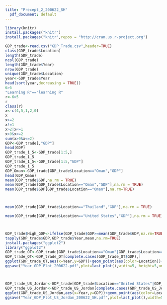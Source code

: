 ```yaml
---
title: "Precept_2_200622_SH"
  pdf_document: default
---
```


``` r
library(knitr)
install.packages("knitr")
install.packages("knitr",repos = "http://cran.us.r-project.org")

GDP_trade<-read.csv("GDP_Trade.csv",header=TRUE)
class(GDP_trade$Location)
length(GDP_trade)
ncol(GDP_trade)
length(GDP_trade$Year)
nrow(GDP_trade)
unique(GDP_trade$Location)
year<-GDP_trade$Year
head(sort(year,decreasing = TRUE))
6>5
"Learning R"=="learning R"
r<-6>5
r
class(r)
x<-c(4,5,1,2,0)
x
x>=2
x!=1
x>2|x<=1
x>0&x<=2
sum(x>0&x<=2)
GDP<-GDP_trade[,"GDP"]
head(GDP)
GDP_trade_1_5<-GDP_trade[1:5,]
GDP_trade_1_5
GDP_trade_1_5<-GDP_trade[1:5,"GDP"]
GDP_trade_1_5
GDP_Oman<-GDP_trade[GDP_trade$Location=="Oman","GDP"]
head(GDP_Oman)
mean(GDP_trade$GDP,na.rm = TRUE)
mean(GDP_trade[GDP_trade$Location=="Oman","GDP"],na.rm = TRUE)
mean(GDP_trade$GDP[GDP_trade$Location=="Oman"],na.rm=TRUE)



mean(GDP_trade[GDP_trade$Location=="Thailand","GDP"],na.rm = TRUE)

mean(GDP_trade[GDP_trade$Location=="United States","GDP"],na.rm = TRUE)



GDP_trade$High_GDP<-ifelse(GDP_trade$GDP>=mean(GDP_trade$GDP,na.rm=TRUE),1,0)
tapply(GDP_trade$GDP,GDP_trade$Year,mean,na.rm=TRUE)
install.packages("ggplot2")
library("ggplot2")
GDP_trade_OT<-GDP_trade[GDP_trade$Location=="Oman"|GDP_trade$Location=="Thailand",]
GDP_trade_OT<-GDP_trade_OT[complete.cases(GDP_trade_OT$GDP),]
ggplot(GDP_trade_OT,aes(x=Year,y=GDP))+geom_point(aes(color=Location))+scale_color_manual(values=c("purple","green"))+labs(x="Year",y="Gross Domestic Product",title = "Gross Domestic Product by Year for Oman and Thailand")
ggsave("Year_GDP_Plot_200622.pdf",plot=last_plot(),width=5, height=5,units="in")



GDP_trade_US_Jordan<-GDP_trade[GDP_trade$Location=="United States"|GDP_trade$Location=="Jordan",]
GDP_trade_US_Jordan<-GDP_trade_US_Jordan[complete.cases(GDP_trade_US_Jordan$GDP),]
ggplot(GDP_trade_US_Jordan,aes(x=Year,y=GDP))+geom_point(aes(color=Location))+scale_color_manual(values=c("pink","blue"))+labs(x="Year",y="Gross Domestic Product",title="Gross Domestic Product by Year for the United States and Jordan")
ggsave("Year_GDP_Plot_US_Jordan_200622_SH.pdf",plot=last_plot(),width=5,height=5,units="in")


```

